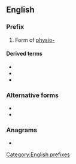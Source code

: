 ==English==

===Prefix===
{{head|en|prefixes}}

# Form of [[physio-]]

====Derived terms====
* {{l|en|physiognomy}}
* {{l|en|physiography}}
* {{l|en|physiotherapy}}

===Alternative forms===
* {{l|en|phys-}}
* {{l|en|physio-}}

===Anagrams===
* {{anagrams|en|HYIPs|hypsi-}}

[[Category:English prefixes]]